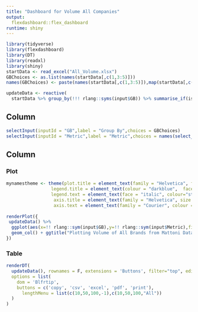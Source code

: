 ---
title: "Dashboard for Volume All Companies"
output: 
  flexdashboard::flex_dashboard
runtime: shiny
---

```{r setup, include=FALSE}

library(tidyverse)
library(flexdashboard)
library(DT)
library(readxl)
library(shiny)
startData <- read_excel("All_Volume.xlsx")
GBChoices <- as.list(names(startData[,c(1,3:5)]))
names(GBChoices) <- paste(names(startData[,c(1,3:5)]),map(startData[,c(1,3:5)],~length(unique(.x))))

updateData <- reactive(
  startData %>% group_by(!!! rlang::syms(input$GB)) %>% summarise_if(is.numeric,sum,na.rm=T))
```

Column {.sidebar}
------------------------------------------------------------------
```{r}
selectInput(inputId = "GB",label = "Group By",choices = GBChoices)
selectInput(inputId = "Metric",label = "Metric",choices = names(select_if(startData,is.numeric)))
```

Column 
------------------------------------------------------------------

### Plot
```{r}
mynamestheme <- theme(plot.title = element_text(family = "Helvetica", face = "bold", size = (15)), 
                 legend.title = element_text(colour = "darkblue",  face = "bold.italic", family = "Helvetica"), 
                 legend.text = element_text(face = "italic", colour="steelblue",family = "Helvetica"), 
                  axis.title = element_text(family = "Helvetica", size = (10), colour = "dodgerblue4"),
                  axis.text = element_text(family = "Courier", colour = "cyan4", size = (10)))
  
renderPlot({
 updateData() %>% 
  ggplot(aes(x=!! rlang::sym(input$GB),y=!! rlang::sym(input$Metric),fill=!! rlang::sym(input$GB))) +
  geom_col() + ggtitle("Plotting Volume of All Brands from Mattoni Dataset. Y(month in 2019) - Units in 1000 LTRS") + mynamestheme
})
```


### Table 
```{r}
renderDT(
  updateData(), rownames = F, extensions = 'Buttons', filter="top", editable=T,
  options = list(
    dom = 'Blfrtip',
    buttons = c('copy', 'csv', 'excel', 'pdf', 'print'),
      lengthMenu = list(c(10,50,100,-1),c(10,50,100,"All"))
  )
)
```
